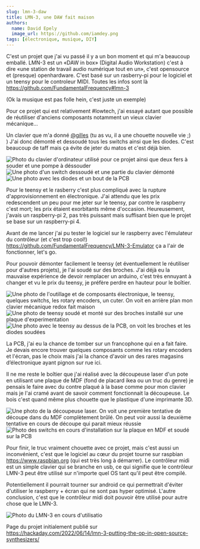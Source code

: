 ```yaml
---
slug: lmn-3-daw
title: LMN-3, une DAW fait maison
authors:
  name: David Epely
  image_url: https://github.com/iamdey.png
tags: [électronique, musique, DIY]
---
```



C'est un projet que j'ai vu passé il y a un bon moment et qui m'a beaucoup
emballé. LMN-3 est un «DAW in box» (Digital Audio Workstation) c'est à dire «une
station de travail audio numérique tout en un», c'est opensource et (presque)
openhardware. C'est basé sur un rasberry-pi pour le logiciel et un teensy pour
le controleur MIDI. Toutes les infos sont là
https://github.com/FundamentalFrequency#lmn-3

(Ok la musique est pas folle hein, c'est juste un exemple)

<ReactPlayer
  controls
  url={videoUrl}
  title="Vidéo de musique électronique créé à partir du LMN-3. On voit que
la musique est généré et contrôlé par un clavier spécifique que j'ai fabriqué."
/>

Pour ce projet qui est relativement #lowtech, j'ai essayé autant que possible de
réutiliser d'anciens composants notamment un vieux clavier mécanique…

<!-- truncate -->

Un clavier que m'a donné
[@gilles](https://mastodon.xyz/@gilles@social.poolp.org) (tu as vu, il a une
chouette nouvelle vie ;) ) J'ai donc démonté et dessoudé tous les switchs ainsi
que les diodes. C'est beaucoup de taff mais ça évite de jeter du matos et c'est
déjà bien.

![Photo du clavier d'ordinateur utilisé pour ce
projet ainsi que deux fers à souder et une pompe à déssouder](./clavier_original.jpg)
![Une photo d'un switch dessoudé et une partie du
clavier démonté](./switch_et_clavier.jpg)
![Une photo avec les diodes et un bout de la PCB](./diodes.jpg)

Pour le teensy et le rasberry c'est plus compliqué avec la rupture
d'approvisionnement en électronique. J'ai attendu que les prix redescendent un
peu pour me jeter sur le teensy, par contre le raspberry c'est mort; les prix
étaient exorbitants même d'occasion. Heureusement, j'avais un raspberry-pi 2,
pas très puissant mais suffisant bien que le projet se base sur un
raspberry-pi 4.

Avant de me lancer j'ai pu tester le logiciel sur le raspberry avec l'émulateur
du contrôleur (et c'est trop cool!)
https://github.com/FundamentalFrequency/LMN-3-Emulator ça a l'air de
fonctionner, let's go.

Pour pouvoir démonter facilement le teensy (et éventuellement le réutiliser pour
d'autres projets), je l'ai soudé sur des broches. J'ai déjà eu la mauvaise
expérience de devoir remplacer un arduino, c'est très ennuyant à changer et vu
le prix du teensy, je préfère perdre en hauteur pour le boîtier.

![Une photo de l'outillage et de composants électronique, le
teensy, quelques switchs, les rotary encoders, un cuter. On voit en arrière plan
mon clavier mécanique redox fait maison](./outillage.jpg)
![Une photo de teensy soudé et monté
sur des broches installé sur une plaque d'experimentation](./teensy.jpg)
![Une photo avec le
teensy au dessus de la PCB, on voit les broches et les diodes soudées](./teensy-pcb.jpg)

La PCB, j'ai eu la chance de tomber sur un francophone qui en a fait faire. Je
devais encore trouver quelques composants comme les rotary encoders et l'écran,
pas le choix mais j'ai la chance d'avoir un des rares magasins d’électronique
ayant pignon sur rue ici.

Il ne me reste le boîtier que j'ai réalisé avec la découpeuse laser d'un pote en
utilisant une plaque de MDF (fond de placard ikea ou un truc du genre) je
pensais le faire avec du contre plaqué à la base comme pour mon clavier mais je
l'ai cramé avant de savoir comment fonctionnait la découpeuse. Le bois c'est
quand même plus chouette que le plastique d'une imprimante 3D.

![Une photo de la découpeuse laser. On voit une première tentative de découpe dans du MDF complètement brûlé. On peut voir aussi la deuxième tentative en cours de découpe qui parait mieux réussie](./decoupe_laser_echec.jpg)
![Photo des switchs en cours d'installation sur la plaque en MDF et soudé sur la PCB](./installation_switchs.jpg)

Pour finir, le truc vraiment chouette avec ce projet, mais c'est aussi un
inconvénient, c'est que le logiciel au cœur du projet tourne sur raspbian
https://www.raspbian.org (qui est très long à démarrer). Le contrôleur midi est
un simple clavier qui se branche en usb, ce qui signifie que le contrôleur LMN-3
peut être utilisé sur n'importe quel OS tant qu'il peut être compilé.

Potentiellement il pourrait tourner sur android ce qui permettrait d'éviter
d'utiliser le raspberry + écran qui ne sont pas hyper optimisé. L'autre
conclusion, c'est que le contrôleur midi doit pouvoir être utilisé pour autre
chose que le LMN-3.

![Photo du LMN-3 en cours d'utilisatio](./lmn-3-actif.jpg)

Page du projet initialement publié sur
https://hackaday.com/2022/06/14/lmn-3-putting-the-op-in-open-source-synthesizers/
